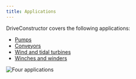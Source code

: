 ```yaml
---
title: Applications
---
```


DriveConstructor covers the following applications:

- [Pumps](/docs/textbook/applications/pumps)
- [Conveyors](/docs/textbook/applications/conveyors)
- [Wind and tidal turbines](/docs/textbook/applications/turbines)
- [Winches and winders](/docs/textbook/applications/winches)

![Four applications](./images/four-applications.png)
